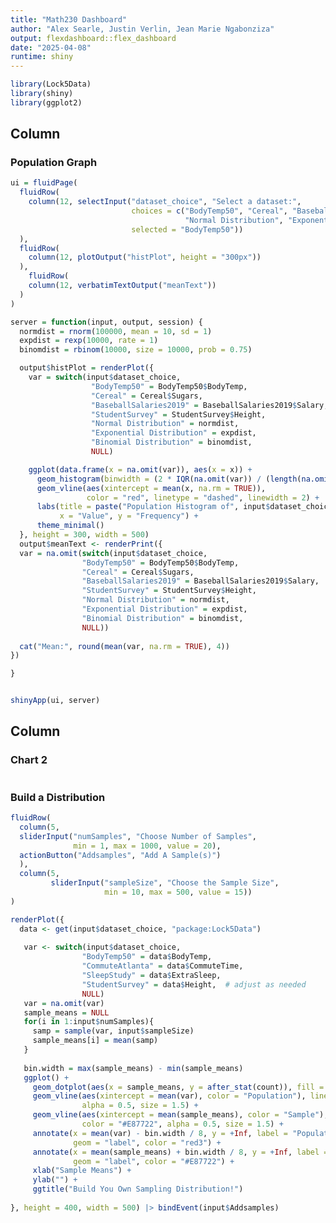 ```yaml
---
title: "Math230 Dashboard"
author: "Alex Searle, Justin Verlin, Jean Marie Ngabonziza"
output: flexdashboard::flex_dashboard
date: "2025-04-08"
runtime: shiny
---
```


```r
library(Lock5Data)
library(shiny)
library(ggplot2)
```

Column 
-------------------------------------
    
### Population Graph
    
```r
ui = fluidPage(
  fluidRow(
    column(12, selectInput("dataset_choice", "Select a dataset:",
                           choices = c("BodyTemp50", "Cereal", "BaseballSalaries2019", "StudentSurvey", 
                                       "Normal Distribution", "Exponential Distribution", "Binomial Distribution"),
                           selected = "BodyTemp50"))
  ),
  fluidRow(
    column(12, plotOutput("histPlot", height = "300px"))
  ),
    fluidRow(
    column(12, verbatimTextOutput("meanText")) 
  )
)

server = function(input, output, session) {
  normdist = rnorm(100000, mean = 10, sd = 1)
  expdist = rexp(10000, rate = 1)
  binomdist = rbinom(10000, size = 10000, prob = 0.75)

  output$histPlot = renderPlot({
    var = switch(input$dataset_choice,
                  "BodyTemp50" = BodyTemp50$BodyTemp,
                  "Cereal" = Cereal$Sugars,
                  "BaseballSalaries2019" = BaseballSalaries2019$Salary,
                  "StudentSurvey" = StudentSurvey$Height,
                  "Normal Distribution" = normdist,
                  "Exponential Distribution" = expdist,
                  "Binomial Distribution" = binomdist,
                  NULL)

    ggplot(data.frame(x = na.omit(var)), aes(x = x)) +
      geom_histogram(binwidth = (2 * IQR(na.omit(var)) / (length(na.omit(var))^(1/3))), fill = "navyblue", color = "white") +
      geom_vline(aes(xintercept = mean(x, na.rm = TRUE)), 
                 color = "red", linetype = "dashed", linewidth = 2) +
      labs(title = paste("Population Histogram of", input$dataset_choice),
           x = "Value", y = "Frequency") +
      theme_minimal()
  }, height = 300, width = 500)
  output$meanText <- renderPrint({
  var = na.omit(switch(input$dataset_choice,
                "BodyTemp50" = BodyTemp50$BodyTemp,
                "Cereal" = Cereal$Sugars,
                "BaseballSalaries2019" = BaseballSalaries2019$Salary,
                "StudentSurvey" = StudentSurvey$Height,
                "Normal Distribution" = normdist,
                "Exponential Distribution" = expdist,
                "Binomial Distribution" = binomdist,
                NULL))
  
  cat("Mean:", round(mean(var, na.rm = TRUE), 4))
})

}


shinyApp(ui, server)
```
   
Column {.tabset}
-------------------------------------
   
### Chart 2

```r
```   
 
### Build a Distribution
    
```r
fluidRow(
  column(5,
  sliderInput("numSamples", "Choose Number of Samples",
              min = 1, max = 1000, value = 20),
  actionButton("Addsamples", "Add A Sample(s)")
  ),
  column(5,
         sliderInput("sampleSize", "Choose the Sample Size", 
                     min = 10, max = 500, value = 15))
)

renderPlot({
  data <- get(input$dataset_choice, "package:Lock5Data")
  
   var <- switch(input$dataset_choice,
                "BodyTemp50" = data$BodyTemp,
                "CommuteAtlanta" = data$CommuteTime,
                "SleepStudy" = data$ExtraSleep,
                "StudentSurvey" = data$Height,  # adjust as needed
                NULL)
   var = na.omit(var)
   sample_means = NULL
   for(i in 1:input$numSamples){
     samp = sample(var, input$sampleSize)
     sample_means[i] = mean(samp)
   }
   
   bin.width = max(sample_means) - min(sample_means)
   ggplot() +
     geom_dotplot(aes(x = sample_means, y = after_stat(count)), fill = "#003865", binwidth = bin.width / 100) +
     geom_vline(aes(xintercept = mean(var), color = "Population"), linetype = "dashed", color = "red3", 
                alpha = 0.5, size = 1.5) +
     geom_vline(aes(xintercept = mean(sample_means), color = "Sample"), linetype = "dashed", 
                color = "#E87722", alpha = 0.5, size = 1.5) +
     annotate(x = mean(var) - bin.width / 8, y = +Inf, label = "Population Mean", vjust = 2,
              geom = "label", color = "red3") +
     annotate(x = mean(sample_means) + bin.width / 8, y = +Inf, label = "Sample Mean", vjust = 2,
              geom = "label", color = "#E87722") +
     xlab("Sample Means") +
     ylab("") +
     ggtitle("Build You Own Sampling Distribution!")
     
}, height = 400, width = 500) |> bindEvent(input$Addsamples)
```
